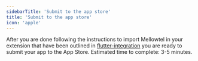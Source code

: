 ```yaml
---
sidebarTitle: 'Submit to the app store'
title: 'Submit to the app store'
icon: 'apple'
---
```


After you are done following the instructions to import Mellowtel in your extension that have been outlined in [flutter-integration](https://docs.mellowtel.it/Flutter/flutter-integration) you are ready to submit your app to the App Store.
Estimated time to complete: 3-5 minutes.